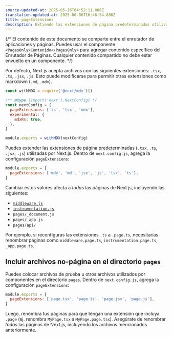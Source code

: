 ```yaml
---
source-updated-at: 2025-05-16T04:52:11.000Z
translation-updated-at: 2025-06-06T16:46:54.886Z
title: pageExtensions
description: Extiende las extensiones de página predeterminadas utilizadas por Next.js al resolver páginas en el Enrutador de Páginas (Pages Router).
---
```


{/* El contenido de este documento se comparte entre el enrutador de aplicaciones y páginas. Puedes usar el componente `<PagesOnly>Contenido</PagesOnly>` para agregar contenido específico del Enrutador de Páginas. Cualquier contenido compartido no debe estar envuelto en un componente. */}

<AppOnly>

Por defecto, Next.js acepta archivos con las siguientes extensiones: `.tsx`, `.ts`, `.jsx`, `.js`. Esto puede modificarse para permitir otras extensiones como markdown (`.md`, `.mdx`).

```js filename="next.config.js"
const withMDX = require('@next/mdx')()

/** @type {import('next').NextConfig} */
const nextConfig = {
  pageExtensions: ['ts', 'tsx', 'mdx'],
  experimental: {
    mdxRs: true,
  },
}

module.exports = withMDX(nextConfig)
```

</AppOnly>

<PagesOnly>

Puedes extender las extensiones de página predeterminadas (`.tsx`, `.ts`, `.jsx`, `.js`) utilizadas por Next.js. Dentro de `next.config.js`, agrega la configuración `pageExtensions`:

```js filename="next.config.js"
module.exports = {
  pageExtensions: ['mdx', 'md', 'jsx', 'js', 'tsx', 'ts'],
}
```

Cambiar estos valores afecta a _todas_ las páginas de Next.js, incluyendo las siguientes:

- [`middleware.js`](/docs/pages/building-your-application/routing/middleware)
- [`instrumentation.js`](/docs/pages/building-your-application/optimizing/instrumentation)
- `pages/_document.js`
- `pages/_app.js`
- `pages/api/`

Por ejemplo, si reconfiguras las extensiones `.ts` a `.page.ts`, necesitarías renombrar páginas como `middleware.page.ts`, `instrumentation.page.ts`, `_app.page.ts`.

## Incluir archivos no-página en el directorio `pages`

Puedes colocar archivos de prueba u otros archivos utilizados por componentes en el directorio `pages`. Dentro de `next.config.js`, agrega la configuración `pageExtensions`:

```js filename="next.config.js"
module.exports = {
  pageExtensions: ['page.tsx', 'page.ts', 'page.jsx', 'page.js'],
}
```

Luego, renombra tus páginas para que tengan una extensión que incluya `.page` (ej. renombra `MyPage.tsx` a `MyPage.page.tsx`). Asegúrate de renombrar _todas_ las páginas de Next.js, incluyendo los archivos mencionados anteriormente.

</PagesOnly>